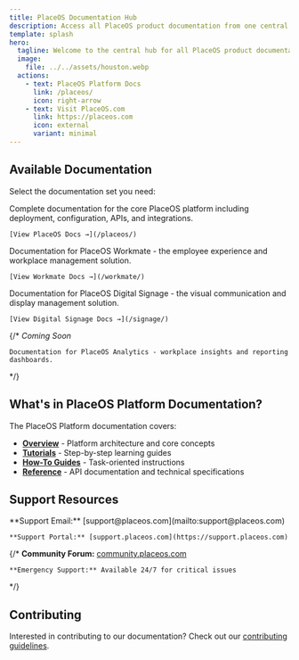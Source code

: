 ```yaml
---
title: PlaceOS Documentation Hub
description: Access all PlaceOS product documentation from one central location
template: splash
hero:
  tagline: Welcome to the central hub for all PlaceOS product documentation
  image:
    file: ../../assets/houston.webp
  actions:
    - text: PlaceOS Platform Docs
      link: /placeos/
      icon: right-arrow
    - text: Visit PlaceOS.com
      link: https://placeos.com
      icon: external
      variant: minimal
---
```



## Available Documentation

Select the documentation set you need:

<CardGrid stagger>
  <Card title="PlaceOS Platform" icon="rocket">
    Complete documentation for the core PlaceOS platform including deployment, configuration, APIs, and integrations.

    [View PlaceOS Docs →](/placeos/)
  </Card>

  <Card title="PlaceOS Workmate" icon="laptop">
    Documentation for PlaceOS Workmate - the employee experience and workplace management solution.

    [View Workmate Docs →](/workmate/)
  </Card>

  <Card title="PlaceOS Digital Signage" icon="document">
    Documentation for PlaceOS Digital Signage - the visual communication and display management solution.

    [View Digital Signage Docs →](/signage/)
  </Card>

  {/* <Card title="PlaceOS Analytics" icon="chart">
    *Coming Soon*

    Documentation for PlaceOS Analytics - workplace insights and reporting dashboards.
  </Card> */}
</CardGrid>

## What's in PlaceOS Platform Documentation?

The PlaceOS Platform documentation covers:

- **[Overview](/placeos/overview/)** - Platform architecture and core concepts
- **[Tutorials](/placeos/tutorials/)** - Step-by-step learning guides
- **[How-To Guides](/placeos/how-to/)** - Task-oriented instructions
- **[Reference](/placeos/reference/)** - API documentation and technical specifications

## Support Resources

<CardGrid>
  <Card title="Get Help" icon="email">
    **Support Email:** [support@placeos.com](mailto:support@placeos.com)

    **Support Portal:** [support.placeos.com](https://support.placeos.com)
  </Card>

  {/* <Card title="Community" icon="discord">
    **Community Forum:** [community.placeos.com](https://community.placeos.com)

    **Emergency Support:** Available 24/7 for critical issues
  </Card> */}
</CardGrid>

## Contributing

Interested in contributing to our documentation? Check out our [contributing guidelines](https://github.com/PlaceOS/placeos-docs/blob/main/CONTRIBUTING.md).
